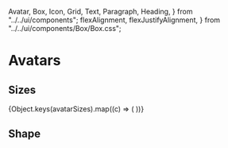   Avatar,
  Box,
  Icon,
  Grid,
  Text,
  Paragraph,
  Heading,
} from "../../ui/components";
  flexAlignment,
  flexJustifyAlignment,
} from "../../ui/components/Box/Box.css";

<Meta title="Style Guide/Avatars" />

# Avatars

## Sizes

<Box>
  {Object.keys(avatarSizes).map((c) => (
    <Row key={c} label={c}>
      <Avatar size={c} />
    </Row>
  ))}
</Box>

## Shape

<Box>
  <Row label={`Regular`}>
    <Avatar size="lg" />
  </Row>
  <Row label={`NFT`}>
    <Avatar size="lg" nft />
  </Row>
</Box>
